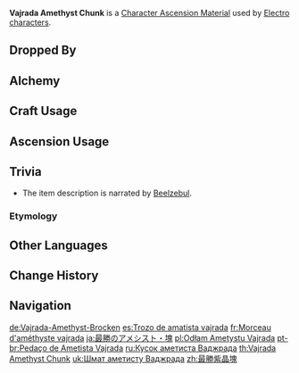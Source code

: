 {{Item Infobox
|id           = 104143
|image        = Item Vajrada Amethyst Chunk.png
|type         = Character Ascension Materials
|invCategory  = Character Development Items
|group        = Vajrada Amethyst
|group2       = Ascension Gems
|quality      = 4
|description  = Character Ascension material.<br />"This body is the noblest and most eminent of all in this world.<br />It should hold absolute control over this world."
|source1      = Dropped by [[Normal Bosses]] and [[Weekly Bosses]] (Lv. 60+)
|source2      = [[Alchemy]] (AR 35+)
}}
'''Vajrada Amethyst Chunk''' is a [[Character Ascension Material]] used by [[Electro]] [[characters]].

==Dropped By==
{{Dropped By|level=60}}

==Alchemy==
{{Recipe
|type = Crafting
|Vajrada Amethyst Fragment = 3
|Mora = 900
|sort = Vajrada Amethyst Fragment;Mora
}}
{{Recipe
|type = Converting
|Agnidus Agate Chunk = 1
|Dust of Azoth = 9
|sort = Agnidus Agate Chunk;Dust of Azoth
}}
{{Recipe
|type = Converting
|Varunada Lazurite Chunk = 1
|Dust of Azoth = 9
|sort = Varunada Lazurite Chunk;Dust of Azoth
}}
{{Recipe
|type = Converting
|Nagadus Emerald Chunk = 1
|Dust of Azoth = 9
|sort = Nagadus Emerald Chunk;Dust of Azoth
}}
{{Recipe
|type = Converting
|Vayuda Turquoise Chunk = 1
|Dust of Azoth = 9
|sort = Vayuda Turquoise Chunk;Dust of Azoth
}}
{{Recipe
|type = Converting
|Shivada Jade Chunk = 1
|Dust of Azoth = 9
|sort = Shivada Jade Chunk;Dust of Azoth
}}
{{Recipe
|type = Converting
|Prithiva Topaz Chunk = 1
|Dust of Azoth = 9
|sort = Prithiva Topaz Chunk;Dust of Azoth
}}

==Craft Usage==
{{Craft Usage}}

==Ascension Usage==
{{Ascension Usage}}

==Trivia==
*The item description is narrated by [[Ei|Beelzebul]].
===Etymology===
{{Transclude|Vajrada Amethyst|Etymology}}

==Other Languages==
{{Other Languages
|en      = Vajrada Amethyst Chunk
|zhs     = 最胜紫晶块
|zhs_rm  = Zuìshèng Zǐjīng Kuài
|zht     = 最勝紫晶塊
|zht_rm  = Zuìshèng Zǐjīng Kuài
|zh_tl   = Chunk of All-Surpassing Amethyst
|ja      = 最勝のアメシスト・塊
|ja_rm   = Saishou no Ameshisuto - Katamari
|ja_tl   = 
|ko      = 승리의 자수정 덩이
|ko_rm   = Seungri-ui Jasujeong Deong'i
|ko_tl   = Amethyst Chunk of Victory
|es      = Trozo de amatista vajrada
|es_tl   = Piece of Vajrada Amethyst
|fr      = Morceau d'améthyste vajrada
|fr_tl   = Vajrada Amethyst Chunk
|ru      = Кусок аметиста Ваджрада
|ru_tl   = Vajrada Amethyst Piece
|th      = Vajrada Amethyst Chunk
|vi      = Miếng Tử Tinh Thắng Lợi
|vi_tl   = 
|de      = Vajrada-Amethyst-Brocken
|de_tl   = Vajrada Amethyst Chunk
|id      = Vajrada Amethyst Chunk
|pt      = Pedaço de Ametista Vajrada
|pt_tl   = 
|tr      = Vajrada Ametisti Parçası
|tr_tl   = 
|it      = Pezzo d'ametista Vajrada
|it_tl   = 
}}

==Change History==
{{Change History|1.0}}

==Navigation==
{{Development Item Navbox|Character Ascension Materials}}

[[de:Vajrada-Amethyst-Brocken]]
[[es:Trozo de amatista vajrada]]
[[fr:Morceau d'améthyste vajrada]]
[[ja:最勝のアメシスト・塊]]
[[pl:Odłam Ametystu Vajrada]]
[[pt-br:Pedaço de Ametista Vajrada]]
[[ru:Кусок аметиста Ваджрада]]
[[th:Vajrada Amethyst Chunk]]
[[uk:Шмат аметисту Ваджрада]]
[[zh:最勝紫晶塊]]